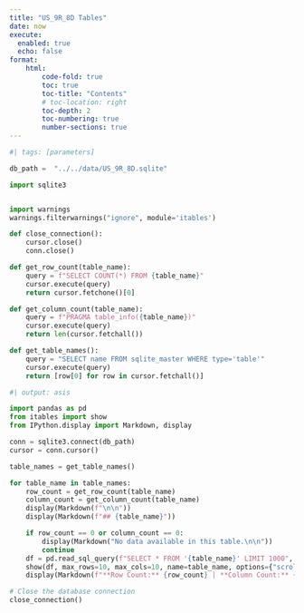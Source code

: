 ```yaml
---
title: "US_9R_8D Tables"
date: now
execute:
  enabled: true
  echo: false
format:
    html:
        code-fold: true
        toc: true
        toc-title: "Contents"
        # toc-location: right
        toc-depth: 2
        toc-numbering: true
        number-sections: true
---
```

```python
#| tags: [parameters]

db_path =  "../../data/US_9R_8D.sqlite"
```


```python
import sqlite3


import warnings
warnings.filterwarnings("ignore", module='itables')

def close_connection():
    cursor.close()
    conn.close()

def get_row_count(table_name):
    query = f"SELECT COUNT(*) FROM {table_name}"
    cursor.execute(query)
    return cursor.fetchone()[0]

def get_column_count(table_name):
    query = f"PRAGMA table_info({table_name})"
    cursor.execute(query)
    return len(cursor.fetchall())

def get_table_names():
    query = "SELECT name FROM sqlite_master WHERE type='table'"
    cursor.execute(query)
    return [row[0] for row in cursor.fetchall()]
```

```python
#| output: asis

import pandas as pd
from itables import show
from IPython.display import Markdown, display

conn = sqlite3.connect(db_path)
cursor = conn.cursor()

table_names = get_table_names()

for table_name in table_names:
    row_count = get_row_count(table_name)
    column_count = get_column_count(table_name)
    display(Markdown(f"\n\n"))
    display(Markdown(f"## {table_name}"))

    if row_count == 0 or column_count == 0:
        display(Markdown("No data available in this table.\n\n"))
        continue
    df = pd.read_sql_query(f"SELECT * FROM '{table_name}' LIMIT 1000", conn)
    show(df, max_rows=10, max_cols=10, name=table_name, options={"scrollX": True, "scrollY": "300px", "pageLength": 10, "warn_on_undocumented_options":False})
    display(Markdown(f"**Row Count:** {row_count} | **Column Count:** {column_count}"))

```

```python
# Close the database connection
close_connection()
```
